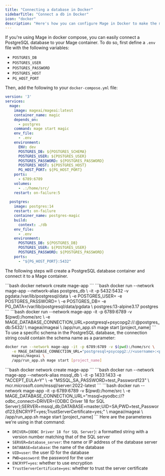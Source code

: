 ```yaml
---
title: "Connecting a database in Docker"
sidebarTitle: "Connect a db in Docker"
icon: "docker"
description: "Here's how you can configure Mage in Docker to make the most of your data pipelines."
---
```


<AccordionGroup>
<Accordion title="PostgreSQL - Docker compose" icon="docker">

If you're using Mage in docker compose, you can easily connect a PostgreSQL database to your Mage container. To do so, first define a `.env` file with the following variables:

- `POSTGRES_DB`
- `POSTGRES_USER`
- `POSTGRES_PASSWORD`
- `POSTGRES_HOST`
- `PG_HOST_PORT`

Then, add the following to your `docker-compose.yml` file:

```yaml
version: '3'
services:
  mage:
    image: mageai/mageai:latest
    container_name: magic
    depends_on:
      - postgres
    command: mage start magic
    env_file:
      - .env
    environment:
      ENV: dev
      POSTGRES_DB: ${POSTGRES_SCHEMA}
      POSTGRES_USER: ${POSTGRES_USER}
      POSTGRES_PASSWORD: ${POSTGRES_PASSWORD}
      POSTGRES_HOST: ${POSTGRES_HOST}
      PG_HOST_PORT: ${PG_HOST_PORT}
    ports:
      - 6789:6789
    volumes:
      - .:/home/src/
    restart: on-failure:5
  
  postgres:
    image: postgres:14
    restart: on-failure
    container_name: postgres-magic
    build:
      context: ./db
    env_file:
      - .env
    environment:
      POSTGRES_DB: ${POSTGRES_DB}
      POSTGRES_USER: ${POSTGRES_USER}
      POSTGRES_PASSWORD: ${POSTGRES_PASSWORD}
    ports:
      - "${PG_HOST_PORT}:5432"
```
</Accordion>
<Accordion title="PostgreSQL - Docker run" icon="elephant">

The following steps will create a PostgreSQL database container and connect it to a Mage container.

<Steps>
<Step title="Create Docker network">
  ```bash
   docker network create mage-app
   ```
</Step>
<Step title="Start PostgreSQL Docker container">
   ```bash
   docker run --network mage-app --network-alias postgres_db \
      -it -p 5432:5432 -v pgdata:/var/lib/postgresql/data \
      -e POSTGRES_USER=<username> -e POSTGRES_PASSWORD=<password> \
      -e POSTGRES_DB=<database> -e PG_DATA=/var/lib/postgresql/data/pgdata \
      postgres:13-alpine3.17 postgres
   ```
</Step>
<Step title="Launch Mage with `MAGE_DATABASE_CONNECTION_URL`">
```bash
   docker run --network mage-app -it -p 6789:6789 -v $(pwd):/home/src \
      -e MAGE_DATABASE_CONNECTION_URL=postgresql+psycopg2://<username>:<password>@postgres_db:5432/<database> \
      mageai/mageai \
      /app/run_app.sh mage start [project_name]
   ```
   To use a specific schema in the PostgreSQL database, the connection string could contain the schema name as a parameter:

   ```bash
   docker run --network mage-app -it -p 6789:6789 -v $(pwd):/home/src \
      -e MAGE_DATABASE_CONNECTION_URL="postgresql+psycopg2://<username>:<password>@postgres_db:5432/<database>?options=-c%%20search_path%%3D<schema_name>" \
      mageai/mageai \
      /app/run_app.sh mage start [project_name]
   ```
</Step>
</Steps>
</Accordion>
<Accordion title="MSSQL - Docker run" icon="microsoft">
<Steps>
<Step title="Create Docker network">
  ```bash
   docker network create mage-app
   ```
</Step>
<Step title="Start PostgreSQL Docker container">
   ```bash
   docker run --network mage-app --network-alias mssql_db \
   -it -p 1433:1433 -e "ACCEPT_EULA=Y" \
   -e "MSSQL_SA_PASSWORD=test_Password123" \
   mcr.microsoft.com/mssql/server:2022-latest
   ```
</Step>
<Step title="Launch Mage with `MAGE_DATABASE_CONNECTION_URL`">
```bash
   docker run --network mage-app -it -p 6789:6789 -v $(pwd):/home/src \
   -e MAGE_DATABASE_CONNECTION_URL="mssql+pyodbc://?odbc_connect=DRIVER={ODBC Driver 18 for SQL Server};SERVER=mssql_db;DATABASE=master;UID=SA;PWD=test_Password123;ENCRYPT=yes;TrustServerCertificate=yes;" \
   mageai/mageai \
   /app/run_app.sh mage start [project_name]
   ```
   Here are the parameteres we're using in that command:

   * `DRIVER={ODBC Driver 18 for SQL Server}`: a formatted string with a version number matching that of the SQL server
   * `SERVER=database_server`: the name or IP address of the database server
   * `DATABASE=database`: the name of the database
   * `UID=user`: the user ID for the database
   * `PWD=password`: the password for the user
   * `ENCRYPT=yes`: whether to use encryption
   * `TrustServerCertificate=yes`: whether to trust the server certificate
</Step>
</Steps>
</Accordion>
</AccordionGroup>